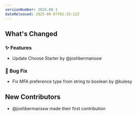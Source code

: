 ```yaml
---
versionNumber: 2025.08.1
dateReleased: 2025-08-07T01:35:12Z
---
```




## What's Changed
### ✨ Features
* Update Choose Starter by @joshbermanssw

### 🐛 Bug Fix
* Fix MFA preference type from string to boolean by @kulesy

## New Contributors
* @joshbermanssw made their first contribution


